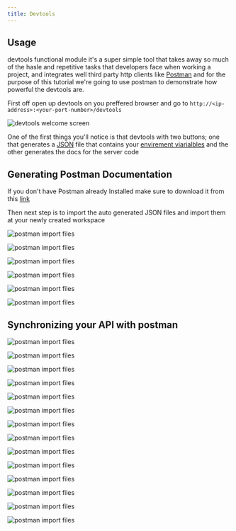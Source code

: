 ---
title: Devtools
---

## Usage

devtools functional module it's a super simple tool that takes away so much of the hasle and repetitive tasks that developers face when working a project, and integrates well third party http clients like [Postman](https://www.postman.com/) and for the purpose of this tutorial we're going to use postman to demonstrate how powerful the devtools are.

First off open up devtools on you preffered browser and go to `http://<ip-address>:<your-port-number>/devtools`

![devtools welcome screen](../../images/devtools/devtools_welcome_screen.png)

One of the first things you'll notice is that devtools with two buttons; one that generates a [JSON](https://www.json.org/json-en.html) file that contains your [envirement viarialbles](link/to/env/vars) and the other generates the docs for the server code

## Generating Postman Documentation

If you don't have Postman already Installed make sure to download it from this [link](https://www.postman.com/)

Then next step is to import the auto generated JSON files and import them at your newly created workspace

![postman import files](../../images/devtools/generate/postman.png)

![postman import files](../../images/devtools/generate/postman_import.png)

![postman import files](../../images/devtools/generate/postman_docs.png)

![postman import files](../../images/devtools/generate/postman_env.png)

![postman import files](../../images/devtools/generate/postman_request.png)

![postman import files](../../images/devtools/generate/postman_response.png)

## Synchronizing your API with postman

![postman import files](../../images/devtools/synchronize/postman_sync_1.png)

![postman import files](../../images/devtools/synchronize/postman_sync_2.png)

![postman import files](../../images/devtools/synchronize/postman_sync_3.png)

![postman import files](../../images/devtools/synchronize/postman_sync_4.png)

![postman import files](../../images/devtools/synchronize/postman_sync_5.png)

![postman import files](../../images/devtools/synchronize/postman_sync_6.png)

![postman import files](../../images/devtools/synchronize/postman_sync_7.png)

![postman import files](../../images/devtools/synchronize/postman_sync_8.png)

![postman import files](../../images/devtools/synchronize/postman_sync_9.png)

![postman import files](../../images/devtools/synchronize/postman_sync_10.png)

![postman import files](../../images/devtools/synchronize/postman_sync_11.png)

![postman import files](../../images/devtools/synchronize/postman_sync_12.png)

![postman import files](../../images/devtools/synchronize/postman_sync_13.png)

![postman import files](../../images/devtools/synchronize/postman_sync_14.png)
